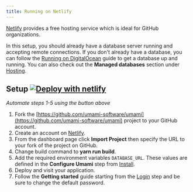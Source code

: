 ```yaml
---
title: Running on Netlify
---
```


[Netlify](https://netlify.com/) provides a free hosting service which is ideal for GitHub organizations.

In this setup, you should already have a database server running and accepting remote connections. If you don't already have a
database, you can follow the [Running on DigitalOcean](/docs/running-on-digitalocean) guide to get a database up and running. You
can also check out the **Managed databases** section under [Hosting](/docs/guides/hosting).

## Setup [![Deploy with netlify](https://www.netlify.com/img/deploy/button.svg)](https://app.netlify.com/start/deploy?repository=https://github.com/umami-software/umami)

_Automate steps 1-5 using the button above_

1. Fork the [https://github.com/umami-software/umami](https://github.com/umami-software/umami) project to your GitHub account.
2. Create an account on [Netlify](https://netlify.com/).
3. From the dashboard page click **Import Project** then specify the URL to your fork of the project on GitHub.
4. Change build command to **yarn run build**.
5. Add the required environment variables `DATABASE_URL`. These values are defined in the
   **Configure Umami** step from [Install](/docs/install).
6. Deploy and visit your application.
7. Follow the **Getting started** guide starting from the [Login](/docs/login) step and be sure to change the default password.
